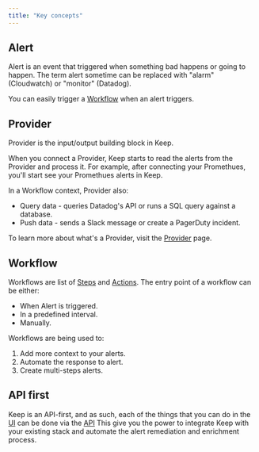```yaml
---
title: "Key concepts"
---
```

## Alert
Alert is an event that triggered when something bad happens or going to happen.
The term alert sometime can be replaced with "alarm" (Cloudwatch) or "monitor" (Datadog).

You can easily trigger a [Workflow](#workflow) when an alert triggers.

## Provider
Provider is the input/output building block in Keep.

When you connect a Provider, Keep starts to read the alerts from the Provider and process it. For example, after connecting your Promethues, you'll start see your Promethues alerts in Keep.


In a Workflow context, Provider also:
- Query data - queries Datadog's API or runs a SQL query against a database.
- Push data - sends a Slack message or create a PagerDuty incident.

To learn more about what's a Provider, visit the [Provider](provider/) page.

## Workflow
Workflows are list of [Steps](#steps) and [Actions](overview/keyconcepts#actions).
The entry point of a workflow can be either:
- When Alert is triggered.
- In a predefined interval.
- Manually.

Workflows are being used to:
1. Add more context to your alerts.
2. Automate the response to alert.
3. Create multi-steps alerts.

## API first
Keep is an API-first, and as such, each of the things that you can do in the [UI](ui/) can be done via the [API](api/)
This give you the power to integrate Keep with your existing stack and automate the alert remediation and enrichment process.
